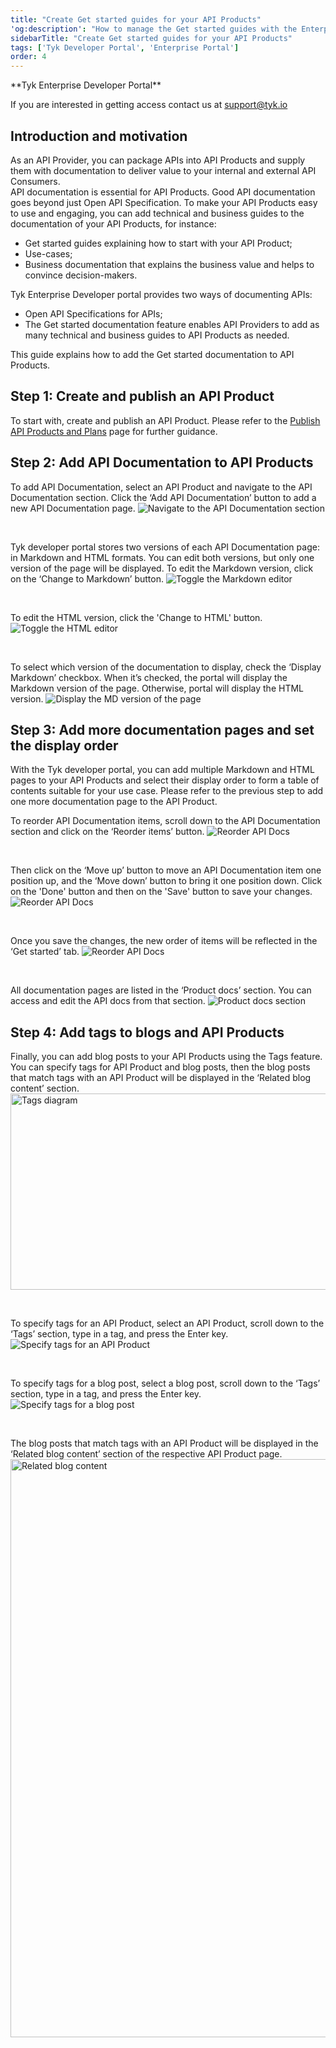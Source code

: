 ```yaml
---
title: "Create Get started guides for your API Products"
'og:description': "How to manage the Get started guides with the Enterprise Developer portal"
sidebarTitle: "Create Get started guides for your API Products"
tags: ['Tyk Developer Portal', 'Enterprise Portal']
order: 4
---
```



<Note>
**Tyk Enterprise Developer Portal**

If you are interested in getting access contact us at [support@tyk.io](<mailto:support@tyk.io?subject=Tyk Enterprise Portal Beta>)
</Note>


## Introduction and motivation

As an API Provider, you can package APIs into API Products and supply them with documentation to deliver value to your internal and external API Consumers.<br/>
API documentation is essential for API Products. Good API documentation goes beyond just Open API Specification. To make your API Products easy to use and engaging, you can add technical and business guides to the documentation of your API Products, for instance:
* Get started guides explaining how to start with your API Product;
* Use-cases;
* Business documentation that explains the business value and helps to convince decision-makers.

Tyk Enterprise Developer portal provides two ways of documenting APIs:
* Open API Specifications for APIs;
* The Get started documentation feature enables API Providers to add as many technical and business guides to API Products as needed.

This guide explains how to add the Get started documentation to API Products.


## Step 1: Create and publish an API Product

To start with, create and publish an API Product. Please refer to the [Publish API Products and Plans](/5.6/tyk-stack/tyk-developer-portal/enterprise-developer-portal/getting-started-with-enterprise-portal/publish-api-products-and-plans) page for further guidance.

## Step 2: Add API Documentation to API Products

To add API Documentation, select an API Product and navigate to the API Documentation section.
Click the ‘Add API Documentation’ button to add a new API Documentation page.
<img src="/img/dashboard/portal-management/enterprise-portal/api-docs-navigate-to-the-api-docs-section.png" alt="Navigate to the API Documentation section" />

<br/>

Tyk developer portal stores two versions of each API Documentation page: in Markdown and HTML formats.
You can edit both versions, but only one version of the page will be displayed.
To edit the Markdown version, click on the ‘Change to Markdown’ button.
<img src="/img/dashboard/portal-management/enterprise-portal/api-documentation-page-change-to-md.png" alt="Toggle the Markdown editor" />

<br/>

To edit the HTML version, click the 'Change to HTML' button.
<img src="/img/dashboard/portal-management/enterprise-portal/api-documentation-page-change-to-html.png" alt="Toggle the HTML editor" />

<br/>

To select which version of the documentation to display, check the ‘Display Markdown’ checkbox.
When it’s checked, the portal will display the Markdown version of the page.
Otherwise, portal will display the HTML version.
<img src="/img/dashboard/portal-management/enterprise-portal/api-documentation-page-display-md-version.png" alt="Display the MD version of the page" />


## Step 3: Add more documentation pages and set the display order

With the Tyk developer portal, you can add multiple Markdown and HTML pages to your API Products and select their display order to form a table of contents suitable for your use case.
Please refer to the previous step to add one more documentation page to the API Product.

To reorder API Documentation items, scroll down to the API Documentation section and click on the ‘Reorder items’ button.
<img src="/img/dashboard/portal-management/enterprise-portal/api-documentation-page-start-reordering-docs.png" alt="Reorder API Docs" />

<br/>

Then click on the ‘Move up’ button to move an API Documentation item one position up, and the ‘Move down’ button to bring it one position down. Click on the 'Done' button and then on the 'Save' button to save your changes.
<img src="/img/dashboard/portal-management/enterprise-portal/api-documentation-page-move-doc-up.png" alt="Reorder API Docs" />

<br/>

Once you save the changes, the new order of items will be reflected in the ‘Get started’ tab.
<img src="/img/dashboard/portal-management/enterprise-portal/api-documentation-page-get-started-live.png" alt="Reorder API Docs" />

<br/>

All documentation pages are listed in the ‘Product docs’ section. You can access and edit the API docs from that section.
<img src="/img/dashboard/portal-management/enterprise-portal/product-docs-section.png" alt="Product docs section" />

## Step 4: Add tags to blogs and API Products

Finally, you can add blog posts to your API Products using the Tags feature.
You can specify tags for API Product and blog posts, then the blog posts that match tags with an API Product will be displayed in the ‘Related blog content’ section.
<img src="/img/dashboard/portal-management/enterprise-portal/tags-diagram.png" alt="Tags diagram" width="600" height="314" />

<br/>

To specify tags for an API Product, select an API Product, scroll down to the ‘Tags’ section, type in a tag, and press the Enter key.
<img src="/img/dashboard/portal-management/enterprise-portal/tags-section-in-api-product.png" alt="Specify tags for an API Product" />

<br/>

To specify tags for a blog post, select a blog post, scroll down to the ‘Tags’ section, type in a tag, and press the Enter key.
<img src="/img/dashboard/portal-management/enterprise-portal/tags-section-in-blog-post.png" alt="Specify tags for a blog post" />

<br/>

The blog posts that match tags with an API Product will be displayed in the ‘Related blog content’ section of the respective API Product page.
<img src="/img/dashboard/portal-management/enterprise-portal/related-blog-content.png" alt="Related blog content" width="800" height="925" />